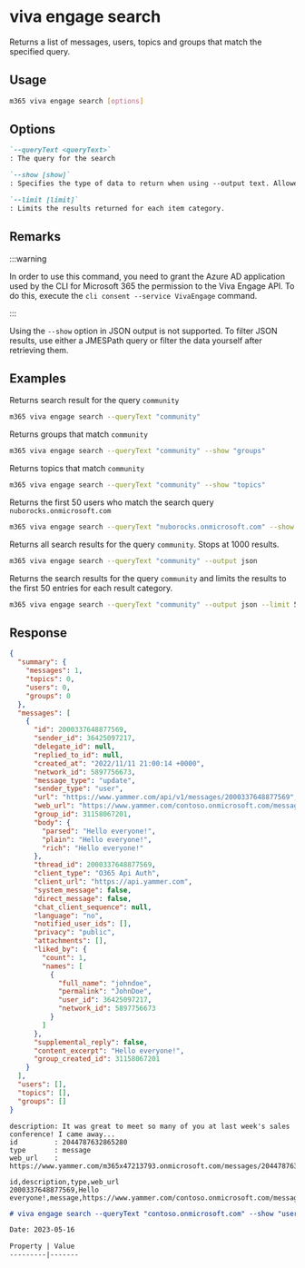 
# viva engage search

Returns a list of messages, users, topics and groups that match the specified query.

## Usage

```sh
m365 viva engage search [options]
```

## Options

```md definition-list
`--queryText <queryText>`
: The query for the search

`--show [show]`
: Specifies the type of data to return when using --output text. Allowed values `summary`, `messages`, `users`, `topics`, `groups`.

`--limit [limit]`
: Limits the results returned for each item category.
```

<Global />

## Remarks

:::warning

In order to use this command, you need to grant the Azure AD application used by the CLI for Microsoft 365 the permission to the Viva Engage API. To do this, execute the `cli consent --service VivaEngage` command.

:::

Using the `--show` option in JSON output is not supported. To filter JSON results, use either a JMESPath query or filter the data yourself after retrieving them.

## Examples

Returns search result for the query `community`

```sh
m365 viva engage search --queryText "community"
```

Returns groups that match `community`

```sh
m365 viva engage search --queryText "community" --show "groups"
```

Returns topics that match `community`

```sh
m365 viva engage search --queryText "community" --show "topics"
```

Returns the first 50 users who match the search query `nuborocks.onmicrosoft.com`

```sh
m365 viva engage search --queryText "nuborocks.onmicrosoft.com" --show "users" --limit 50
```

Returns all search results for the query `community`. Stops at 1000 results.

```sh
m365 viva engage search --queryText "community" --output json
```

Returns the search results for the query `community` and limits the results to the first 50 entries for each result category.

```sh
m365 viva engage search --queryText "community" --output json --limit 50
```

## Response

<Tabs>
  <TabItem value="JSON">

  ```json
  {
    "summary": {
      "messages": 1,
      "topics": 0,
      "users": 0,
      "groups": 0
    },
    "messages": [
      {
        "id": 2000337648877569,
        "sender_id": 36425097217,
        "delegate_id": null,
        "replied_to_id": null,
        "created_at": "2022/11/11 21:00:14 +0000",
        "network_id": 5897756673,
        "message_type": "update",
        "sender_type": "user",
        "url": "https://www.yammer.com/api/v1/messages/2000337648877569",
        "web_url": "https://www.yammer.com/contoso.onmicrosoft.com/messages/2000337648877569",
        "group_id": 31158067201,
        "body": {
          "parsed": "Hello everyone!",
          "plain": "Hello everyone!",
          "rich": "Hello everyone!"
        },
        "thread_id": 2000337648877569,
        "client_type": "O365 Api Auth",
        "client_url": "https://api.yammer.com",
        "system_message": false,
        "direct_message": false,
        "chat_client_sequence": null,
        "language": "no",
        "notified_user_ids": [],
        "privacy": "public",
        "attachments": [],
        "liked_by": {
          "count": 1,
          "names": [
            {
              "full_name": "johndoe",
              "permalink": "JohnDoe",
              "user_id": 36425097217,
              "network_id": 5897756673
            }
          ]
        },
        "supplemental_reply": false,
        "content_excerpt": "Hello everyone!",
        "group_created_id": 31158067201
      }
    ],
    "users": [],
    "topics": [],
    "groups": []
  }
  ```

  </TabItem>
  <TabItem value="Text">

  ```text
  description: It was great to meet so many of you at last week's sales conference! I came away...
  id         : 2044787632865280
  type       : message
  web_url    : https://www.yammer.com/m365x47213793.onmicrosoft.com/messages/2044787632865280
  ```

  </TabItem>
  <TabItem value="CSV">

  ```csv
  id,description,type,web_url
  2000337648877569,Hello everyone!,message,https://www.yammer.com/contoso.onmicrosoft.com/messages/2000337648877569
  ```

  </TabItem>
  <TabItem value="Markdown">

  ```md
  # viva engage search --queryText "contoso.onmicrosoft.com" --show "users" --limit "1"

  Date: 2023-05-16

  Property | Value
  ---------|-------
  ```

  </TabItem>
</Tabs>

